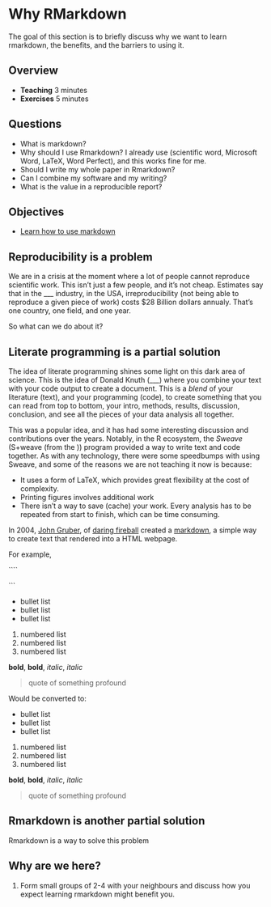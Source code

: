 # Why RMarkdown

The goal of this section is to briefly discuss why we want to learn rmarkdown, the benefits, and the barriers to using it.

## Overview

* **Teaching** 3 minutes
* **Exercises** 5 minutes

## Questions

* What is markdown?
* Why should I use Rmarkdown? I already use <insert> (scientific word, Microsoft Word, LaTeX, Word Perfect), and this works fine for me.
* Should I write my whole paper in Rmarkdown?
* Can I combine my software and my writing?
* What is the value in a reproducible report?

## Objectives

* [Learn how to use markdown](https://www.markdowntutorial.com/)

## Reproducibility is a problem

We are in a crisis at the moment where a lot of people cannot reproduce scientific work. This isn't just a few people, and it's not cheap. Estimates say that in the ___ industry, in the USA, irreproducibility (not being able to reproduce a given piece of work) costs $28 Billion dollars annualy. That's one country, one field, and one year.

So what can we do about it?

## Literate programming is a partial solution

The idea of literate programming shines some light on this dark area of science. This is the idea of Donald Knuth (___) where you combine your text with your code output to create a document. This is a _blend_ of your literature (text), and your programming (code), to create something that you can read from top to bottom, your intro, methods, results, discussion, conclusion, and see all the pieces of your data analysis all together.

This was a popular idea, and it has had some interesting discussion and contributions over the years. Notably, in the R ecosystem, the _Sweave_ (S+weave (from the )) program provided a way to write text and code together. As with any technology, there were some speedbumps with using Sweave, and some of the reasons we are not teaching it now is because:

* It uses a form of LaTeX, which provides great flexibility at the cost of complexity.
* Printing figures involves additional work
* There isn't a way to save (cache) your work. Every analysis has to be repeated from start to finish, which can be time consuming.

In 2004, [John Gruber](https://en.wikipedia.org/wiki/John_Gruber), of [daring fireball](https://daringfireball.net/) created a [markdown](https://en.wikipedia.org/wiki/Markdown), a simple way to create text that rendered into a HTML webpage.

For example, 

````

```

- bullet list
- bullet list
- bullet list

1. numbered list
2. numbered list
3. numbered list

__bold__, **bold**, _italic_, *italic*

> quote of something profound 

Would be converted to:


- bullet list
- bullet list
- bullet list

1. numbered list
2. numbered list
3. numbered list

__bold__, **bold**, _italic_, *italic*

> quote of something profound 

## Rmarkdown is another partial solution

Rmarkdown is a way to solve this problem

## Why are we here? {.exercise}

1. Form small groups of 2-4 with your neighbours and discuss how you expect learning rmarkdown might benefit you.
